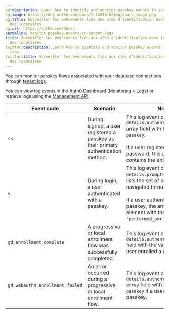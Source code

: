 ```yaml
---
og:description: Learn how to identify and monitor passkey events in your tenant logs.
og:image: https://cdn2.auth0.com/docs/1.14553.0/img/share-image.png
og:title: Surveiller les événements liés aux clés d’identification dans les journaux
  des locataires
og:url: https://auth0.com/docs/
permalink: monitor-passkey-events-in-tenant-logs
title: Surveiller les événements liés aux clés d’identification dans les journaux
  des locataires
twitter:description: Learn how to identify and monitor passkey events in your tenant
  logs.
twitter:title: Surveiller les événements liés aux clés d’identification dans les journaux
  des locataires
---
```


You can monitor passkey flows associated with your database connections through [tenant logs](/docs/deploy-monitor/logs).

You can view log events in the <Tooltip tip="Auth0 Dashboard: Auth0's main product to configure your services." cta="View Glossary" href="/docs/glossary?term=Auth0+Dashboard">Auth0 Dashboard</Tooltip> ([Monitoring > Logs](https://manage.auth0.com/#/logs)) or retrieve logs using the [Management API](https://auth0.com/docs/api/management/v2/logs/get-logs).

<table class="table"><thead>
<tr>
<th><strong>Event code</strong></th>
<th><strong>Scenario</strong></th>
<th><strong>Notes</strong></th>
</tr>
</thead>
<tbody>
<tr>
<td><code>ss</code></td>
<td>During signup, a user registered a passkey as their primary authentication method.</td>
<td>This log event contains the <code>details.authentication_methods</code> array field with the entry value <code>passkey</code>.<br/><br/>If a user registered with a password, this array field contains the entry value <code>pwd</code>.</td>
</tr>
<tr>
<td><code>s</code></td>
<td>During login, a user authenticated with a passkey.</td>
<td>This log event contains the <code>details.prompts</code> array which lists the set of prompts a user navigated through during login.<br/><br/>If a user authenticated using a passkey, the array contains an element with the following field: <code>"performed_amr": ["phr"]</code>.</td>
</tr>
<tr>
<td><code>gd_enrollment_complete</code></td>
<td>A progressive or local enrollment flow was successfully completed.</td>
<td>This log event contains the <code>details.authenticator.type</code> field with the value <code>passkey</code> if a user enrolled a passkey.</td>
</tr>
<tr>
<td><code>gd_webauthn_enrollment_failed</code></td>
<td>An error occurred during a progressive or local enrollment flow.</td>
<td>This log event contains the <code>details.authentication_methods array</code> field with the entry value <code>passkey</code> if a user tried to enroll a passkey.</td>
</tr>
</tbody>
</table>